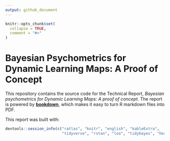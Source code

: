 ```yaml
---
output: github_document
---
```


<!-- README.md is generated from README.Rmd. Please edit that file -->

```r
knitr::opts_chunk$set(
  collapse = TRUE,
  comment = "#>"
)
```

# Bayesian Psychometrics for Dynamic Learning Maps: A Proof of Concept

This repository contains the source code for the Technical Report, *Bayesian psychometrics for Dynamic Learning Maps: A proof of concept*. The report is powered by [**bookdown**](https://bookdown.org), which makes it easy to turn R markdown files into PDF.

This report was built with:

```r
devtools::session_info(c("ratlas", "knitr", "english", "kableExtra",
                         "tidyverse", "rstan", "loo", "tidybayes", "here"))
```

